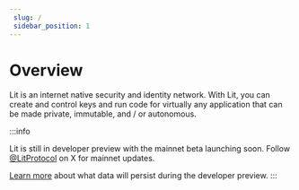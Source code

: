 ```yaml
--- 
 slug: /
 sidebar_position: 1
---
```



# Overview

Lit is an internet native security and identity network.  With Lit, you can create and control keys and run code for virtually any application that can be made private, immutable, and / or autonomous.  

:::info

Lit is still in developer preview with the mainnet beta launching soon. Follow [@LitProtocol](https://twitter.com/litprotocol) on X for mainnet updates.

[Learn more](/v3/network/networks/testnet) about what data will persist during the developer preview.
:::

<QuickStartSection title="Quick Start"></QuickStartSection>
<CoreConceptsSection title="Core Concepts"></CoreConceptsSection>
<LearnCodeSection title="Documentation"></LearnCodeSection>
<EcosystemSection title="Explore the Lit Ecosystem"></EcosystemSection>

